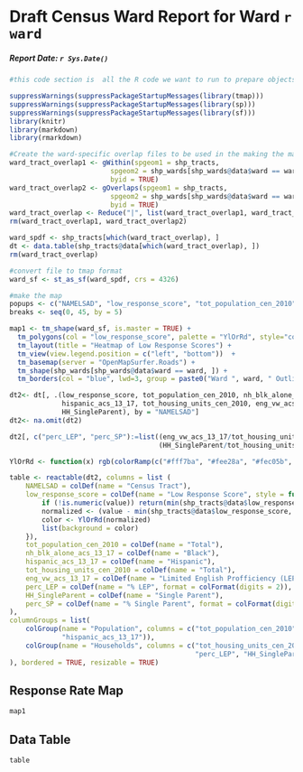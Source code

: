 # Draft Census Ward Report for Ward `r ward`
##### Report Date: `r Sys.Date()`

```r
#this code section is  all the R code we want to run to prepare objects for the report itself. All processing, reformatting, library loading, etc. should be done in this r chunk. Actually creating the maps and tables and any text should be done in later code sections. 

suppressWarnings(suppressPackageStartupMessages(library(tmap)))
suppressWarnings(suppressPackageStartupMessages(library(sp)))
suppressWarnings(suppressPackageStartupMessages(library(sf)))
library(knitr)
library(markdown)
library(rmarkdown)

#Create the ward-specific overlap files to be used in the making the map and table
ward_tract_overlap1 <- gWithin(spgeom1 = shp_tracts, 
                         spgeom2 = shp_wards[shp_wards@data$ward == ward, ],
                         byid = TRUE) 
ward_tract_overlap2 <- gOverlaps(spgeom1 = shp_tracts, 
                         spgeom2 = shp_wards[shp_wards@data$ward == ward, ],
                         byid = TRUE)
ward_tract_overlap <- Reduce("|", list(ward_tract_overlap1, ward_tract_overlap2))
rm(ward_tract_overlap1, ward_tract_overlap2)

ward_spdf <- shp_tracts[which(ward_tract_overlap), ]
dt <- data.table(shp_tracts@data[which(ward_tract_overlap), ])
rm(ward_tract_overlap)

#convert file to tmap format
ward_sf <- st_as_sf(ward_spdf, crs = 4326)

#make the map
popups <- c("NAMELSAD", "low_response_score", "tot_population_cen_2010", "tot_housing_units_cen_2010", "nh_blk_alone_acs_13_17", "hispanic_acs_13_17", "eng_vw_acs_13_17", "HH_SingleParent")
breaks <- seq(0, 45, by = 5)

map1 <- tm_shape(ward_sf, is.master = TRUE) + 
  tm_polygons(col = "low_response_score", palette = "YlOrRd", style="cont", alpha = .7, title = "Low       Response Score", breaks=breaks, popup.var = popups, group = "Relevant Ward Census Tracts") +
  tm_layout(title = "Heatmap of Low Response Scores") +
  tm_view(view.legend.position = c("left", "bottom"))  +
  tm_basemap(server = "OpenMapSurfer.Roads") +
  tm_shape(shp_wards[shp_wards@data$ward == ward, ]) +
  tm_borders(col = "blue", lwd=3, group = paste0("Ward ", ward, " Outline"))

dt2<- dt[, .(low_response_score, tot_population_cen_2010, nh_blk_alone_acs_13_17, 
             hispanic_acs_13_17, tot_housing_units_cen_2010, eng_vw_acs_13_17,
             HH_SingleParent), by = "NAMELSAD"]
dt2<- na.omit(dt2)

dt2[, c("perc_LEP", "perc_SP"):=list((eng_vw_acs_13_17/tot_housing_units_cen_2010*100), 
                                     (HH_SingleParent/tot_housing_units_cen_2010*100)), ]

YlOrRd <- function(x) rgb(colorRamp(c("#fff7ba", "#fee28a", "#fec05b", "#fd923e", "#fc502a", "#df171c", "#b00026"))(x), maxColorValue = 255)

table <- reactable(dt2, columns = list (
    NAMELSAD = colDef(name = "Census Tract"),
    low_response_score = colDef(name = "Low Response Score", style = function(value) {
        if (!is.numeric(value)) return(min(shp_tracts@data$low_response_score, na.rm=TRUE))
        normalized <- (value - min(shp_tracts@data$low_response_score, na.rm=TRUE)) / (max(shp_tracts@data$low_response_score, na.rm=TRUE) - min(shp_tracts@data$low_response_score, na.rm=TRUE))
        color <- YlOrRd(normalized)
        list(background = color)
    }),
    tot_population_cen_2010 = colDef(name = "Total"),
    nh_blk_alone_acs_13_17 = colDef(name = "Black"), 
    hispanic_acs_13_17 = colDef(name = "Hispanic"),
    tot_housing_units_cen_2010 = colDef(name = "Total"),
    eng_vw_acs_13_17 = colDef(name = "Limited English Profficiency (LEP)"),
    perc_LEP = colDef(name = "% LEP", format = colFormat(digits = 2)),
    HH_SingleParent = colDef(name = "Single Parent"),
    perc_SP = colDef(name = "% Single Parent", format = colFormat(digits = 2))
), 
columnGroups = list(
    colGroup(name = "Population", columns = c("tot_population_cen_2010", "nh_blk_alone_acs_13_17",
             "hispanic_acs_13_17")),
    colGroup(name = "Households", columns = c("tot_housing_units_cen_2010", "eng_vw_acs_13_17", 
                                              "perc_LEP", "HH_SingleParent", "perc_SP"))
), bordered = TRUE, resizable = TRUE)
```

## Response Rate Map

```r
map1
```


## Data Table

```r
table
```